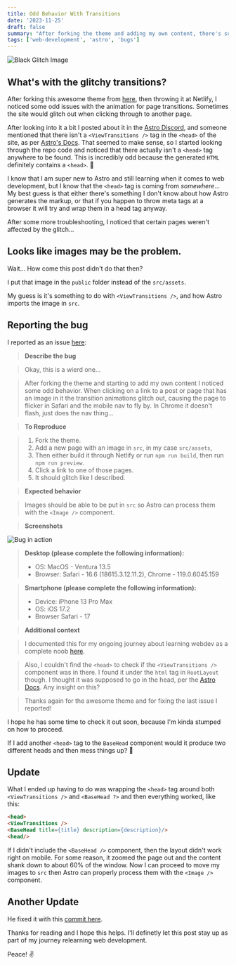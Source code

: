 ```yaml
---
title: Odd Behavior With Transitions
date: '2023-11-25'
draft: false
summary: "After forking the theme and adding my own content, there's super glitchy transitions when the site is live."
tags: ['web-development', 'astro', 'bugs']
---
```


![Black Glitch Image](../../assets/black-glitch.jpeg)

## What's with the glitchy transitions?

After forking this awesome theme from [here](https://github.com/wanoo21/tailwind-astro-starting-blog), then throwing it at Netlify, I noticed some odd issues with the animation for page transitions. Sometimes the site would glitch out when clicking through to another page.

After looking into it a bit I posted about it in the [Astro Discord](https://discord.com/channels/830184174198718474/1178031437216235571), and someone mentioned that there isn't a `<ViewTransitions />` tag in the `<head>` of the site, as per [Astro's Docs](https://docs.astro.build/en/guides/view-transitions/#adding-view-transitions-to-a-page). That seemed to make sense, so I started looking through the repo code and noticed that there actually isn't a `<head>` tag anywhere to be found. This is incredibly odd because the generated `HTML` definitely contains a `<head>`. 🤨

I know that I am super new to Astro and still learning when it comes to web development, but I know that the `<head>` tag is coming from _somewhere_... My best guess is that either there's something I don't know about how Astro generates the markup, or that if you happen to throw meta tags at a browser it will try and wrap them in a head tag anyway.

After some more troubleshooting, I noticed that certain pages weren't affected by the glitch...

## Looks like images may be the problem.

Wait... How come this post didn't do that then?

I put that image in the `public` folder instead of the `src/assets`.

My guess is it's something to do with `<ViewTransitions />`, and how Astro imports the image in `src`.

## Reporting the bug

I reported as an issue [here](https://github.com/wanoo21/tailwind-astro-starting-blog/issues/12):

> **Describe the bug**

> Okay, this is a wierd one...

> After forking the theme and starting to add my own content I noticed some odd behavior. When clicking on a link to a post or page that has an image in it the transition animations glitch out, causing the page to flicker in Safari and the mobile nav to fly by. In Chrome it doesn't flash, just does the nav thing...

> **To Reproduce**

> 1. Fork the theme.
> 2. Add a new page with an image in `src`, in my case `src/assets`,
> 3. Then either build it through Netlify or run `npm run build`, then run `npm run preview`.
> 4. Click a link to one of those pages.
> 5. It should glitch like I described.

> **Expected behavior**

> Images should be able to be put in `src` so Astro can process them with the `<Image />` component.

> **Screenshots**

 ![Bug in action](https://jpshlk.com/trasition-glitch.gif)

> **Desktop (please complete the following information):**
>  - OS: MacOS - Ventura 13.5
>  - Browser: Safari - 16.6 (18615.3.12.11.2), Chrome - 119.0.6045.159
 
> **Smartphone (please complete the following information):**
>  - Device: iPhone 13 Pro Max
>  - OS: iOS 17.2
>  - Browser Safari - 17

> **Additional context**

> I documented this for my ongoing journey about learning webdev as a complete noob [here](https://jpshlk.com/blog/odd-behavior-with-transitions/).

> Also, I couldn't find the `<head>` to check if the `<ViewTransitions />` component was in there. I found it under the `html` tag in `RootLayout` though. I thought it was supposed to go in the head, per the [Astro Docs](https://docs.astro.build/en/guides/view-transitions/#adding-view-transitions-to-a-page). Any insight on this?

>Thanks again for the awesome theme and for fixing the last issue I reported!

I hope he has some time to check it out soon, because I'm kinda stumped on how to proceed.

If I add another `<head>` tag to the `BaseHead` component would it produce two different heads and then mess things up? 🤔

## Update

What I ended up having to do was wrapping the `<head>` tag around both ``<ViewTransitions />`` and ``<BaseHead ?>`` and then everything worked, like this: 

```html
<head>
<ViewTransitions />
<BaseHead title={title} description={description}/>
<head/>
```

If I didn't include the `<BaseHead />` component, then the layout didn't work right on mobile.  For some reason, it zoomed the page out and the content shank down to about 60% of the window. Now I can proceed to move my images to `src` then Astro can properly process them with the `<Image />` component.

## Another Update

He fixed it with this [commit here](https://github.com/wanoo21/tailwind-astro-starting-blog/commit/6f8d02e8a4742d23e721f28aa11e0316167499c7). 

Thanks for reading and I hope this helps. I'll definetly let this post stay up as part of my journey relearning web development. 

Peace! ✌️